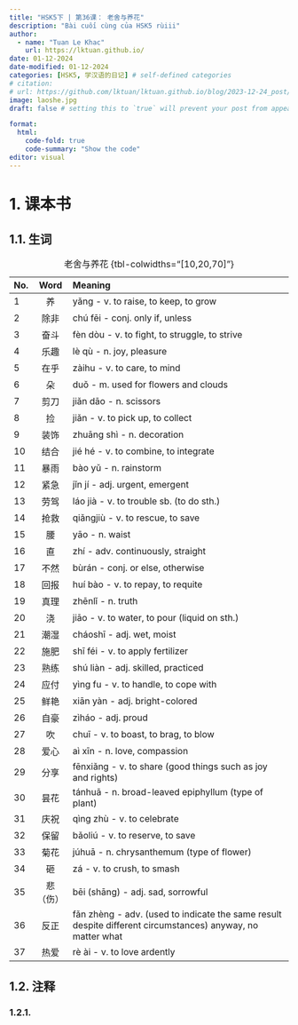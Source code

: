 ---
title: "HSK5下 | 第36课： 老舍与养花"
description: "Bài cuối cùng của HSK5 rùiii"
author:
  - name: "Tuan Le Khac"
    url: https://lktuan.github.io/
date: 01-12-2024
date-modified: 01-12-2024
categories: [HSK5, 学汉语的日记] # self-defined categories
# citation: 
# url: https://github.com/lktuan/lktuan.github.io/blog/2023-12-24_post/
image: laoshe.jpg
draft: false # setting this to `true` will prevent your post from appearing on your listing page until you're ready!

format: 
  html: 
    code-fold: true
    code-summary: "Show the code"
editor: visual
---

# 1. 课本书

## 1.1. 生词

| No. | Word | Meaning                                                     |
|:----|:----:|:------------------------------------------------------------|
|1|养|yǎng - v. to raise, to keep, to grow|
|2|除非|chú fēi - conj. only if, unless|
|3|奋斗|fèn dòu - v. to fight, to struggle, to strive|
|4|乐趣|lè qù - n. joy, pleasure|
|5|在乎|zàihu - v. to care, to mind|
|6|朵|duǒ - m. used for flowers and clouds|
|7|剪刀|jiǎn dāo - n. scissors|
|8|捡|jiǎn - v. to pick up, to collect|
|9|装饰|zhuāng shì - n. decoration|
|10|结合|jié hé - v. to combine, to integrate|
|11|暴雨|bào yǔ - n. rainstorm|
|12|紧急|jǐn jí - adj. urgent, emergent|
|13|劳驾|láo jià - v. to trouble sb. (to do sth.)|
|14|抢救|qiǎngjiù - v. to rescue, to save|
|15|腰|yāo - n. waist|
|16|直|zhí - adv. continuously, straight|
|17|不然|bùrán - conj. or else, otherwise|
|18|回报|huí bào - v. to repay, to requite|
|19|真理|zhēnlǐ - n. truth|
|20|浇|jiāo - v. to water, to pour (liquid on sth.)|
|21|潮湿|cháoshī - adj. wet, moist|
|22|施肥|shī féi - v. to apply fertilizer|
|23|熟练|shú liàn - adj. skilled, practiced|
|24|应付|yìng fu - v. to handle, to cope with|
|25|鲜艳|xiān yàn - adj. bright-colored|
|26|自豪|zìháo - adj. proud|
|27|吹|chuī - v. to boast, to brag, to blow|
|28|爱心|aì xīn - n. love, compassion|
|29|分享|fēnxiǎng - v. to share (good things such as joy and rights)|
|30|昙花|tánhuā - n. broad-leaved epiphyllum (type of plant)|
|31|庆祝|qìng zhù - v. to celebrate|
|32|保留|bǎoliú - v. to reserve, to save|
|33|菊花|júhuā - n. chrysanthemum (type of flower)|
|34|砸|zá - v. to crush, to smash|
|35|悲（伤）|bēi (shāng) - adj. sad, sorrowful|
|36|反正|fǎn zhèng - adv. (used to indicate the same result despite different circumstances) anyway, no matter what|
|37|热爱|rè ài - v. to love ardently|
: 老舍与养花 {tbl-colwidths="\[10,20,70\]"}

## 1.2. 注释

### 1.2.1.